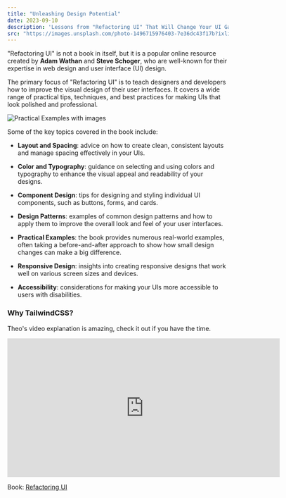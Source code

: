 ```yaml
---
title: "Unleashing Design Potential"
date: 2023-09-10
description: 'Lessons from "Refactoring UI" That Will Change Your UI Game'
src: "https://images.unsplash.com/photo-1496715976403-7e36dc43f17b?ixlib=rb-4.0.3&ixid=M3wxMjA3fDB8MHxwaG90by1wYWdlfHx8fGVufDB8fHx8fA%3D%3D&auto=format&fit=crop&w=2070&q=80"
---
```


"Refactoring UI" is not a book in itself, but it is a popular online resource created by **Adam Wathan** and **Steve Schoger**,
who are well-known for their expertise in web design and user interface (UI) design.

The primary focus of "Refactoring UI" is to teach designers and developers how to improve the visual design of their user interfaces.
It covers a wide range of practical tips, techniques, and best practices for making UIs that look polished and professional.

![Practical Examples with images](https://i.imgur.com/g6uWjOL.png)

Some of the key topics covered in the book include:

- **Layout and Spacing**: advice on how to create clean, consistent layouts and manage spacing effectively in your UIs.

- **Color and Typography**: guidance on selecting and using colors and typography to enhance the visual appeal and readability of your designs.

- **Component Design**: tips for designing and styling individual UI components, such as buttons, forms, and cards.

- **Design Patterns**: examples of common design patterns and how to apply them to improve the overall look and feel of your user interfaces.

- **Practical Examples**: the book provides numerous real-world examples, often taking a before-and-after approach to show how small design changes can make a big difference.

- **Responsive Design**: insights into creating responsive designs that work well on various screen sizes and devices.

- **Accessibility**: considerations for making your UIs more accessible to users with disabilities.

### Why TailwindCSS?

Theo's video explanation is amazing, check it out if you have the time.

<div className="iframe-container">
  <iframe
    className="responsive-iframe"
    width="620"
    height="315"
    src="https://www.youtube.com/embed/ZuLn42merAg?si=xQBHdFKMfHdjgs5i"
    title="YouTube video player"
    frameBorder="0"
    allow="accelerometer; autoplay; clipboard-write; encrypted-media; gyroscope; picture-in-picture; web-share"
    allowFullScreen
  ></iframe>
</div>

Book: [Refactoring UI](https://www.refactoringui.com/)
